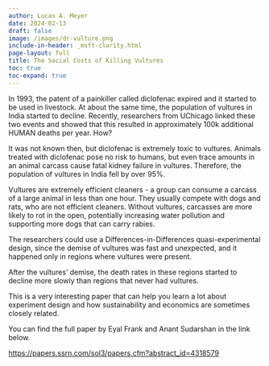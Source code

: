 ```yaml
---
author: Lucas A. Meyer
date: 2024-02-13
draft: false
image: /images/dr-vulture.png
include-in-header: _msft-clarity.html
page-layout: full
title: The Social Costs of Killing Vultures
toc: true
toc-expand: true
---
```

<article data-clarity-region="article">

In 1993, the patent of a painkiller called diclofenac expired and it started to be used in livestock. At about the same time, the population of vultures in India started to decline. Recently, researchers from UChicago linked these two events and showed that this resulted in approximately 100k additional HUMAN deaths per year. How?

It was not known then, but diclofenac is extremely toxic to vultures. Animals treated with diclofenac pose no risk to humans, but even trace amounts in an animal carcass cause fatal kidney failure in vultures. Therefore, the population of vultures in India fell by over 95%.

Vultures are extremely efficient cleaners - a group can consume a carcass of a large animal in less than one hour. They usually compete with dogs and rats, who are not efficient cleaners. Without vultures, carcasses are more likely to rot in the open, potentially increasing water pollution and supporting more dogs that can carry rabies.

The researchers could use a Differences-in-Differences quasi-experimental design, since the demise of vultures was fast and unexpected, and it happened only in regions where vultures were present. 

After the vultures' demise, the death rates in these regions started to decline more slowly than regions that never had vultures. 

This is a very interesting paper that can help you learn a lot about experiment design and how sustainability and economics are sometimes closely related. 

You can find the full paper by Eyal Frank and Anant Sudarshan in the link below. 

<https://papers.ssrn.com/sol3/papers.cfm?abstract_id=4318579>

</article>